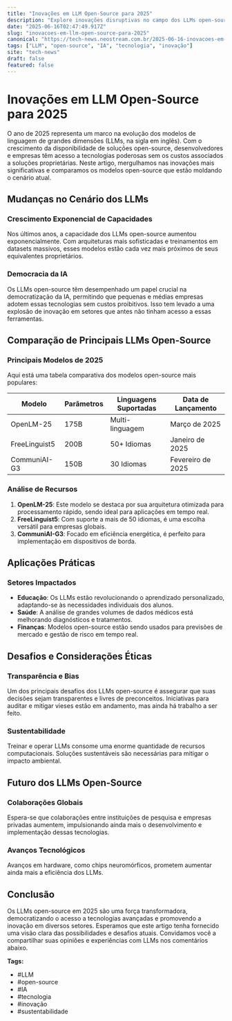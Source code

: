 ```yaml
---
title: "Inovações em LLM Open-Source para 2025"
description: "Explore inovações disruptivas no campo dos LLMs open-source em 2025, comparando suas capacidades e aplicações reais."
date: "2025-06-16T02:47:49.917Z"
slug: "inovacoes-em-llm-open-source-para-2025"
canonical: "https://tech-news.neostream.com.br/2025-06-16-inovacoes-em-llm-open-source-para-2025"
tags: ["LLM", "open-source", "IA", "tecnologia", "inovação"]
site: "tech-news"
draft: false
featured: false
---
```


# Inovações em LLM Open-Source para 2025

O ano de 2025 representa um marco na evolução dos modelos de linguagem de grandes dimensões (LLMs, na sigla em inglês). Com o crescimento da disponibilidade de soluções open-source, desenvolvedores e empresas têm acesso a tecnologias poderosas sem os custos associados a soluções proprietárias. Neste artigo, mergulhamos nas inovações mais significativas e comparamos os modelos open-source que estão moldando o cenário atual.

## Mudanças no Cenário dos LLMs

### Crescimento Exponencial de Capacidades

Nos últimos anos, a capacidade dos LLMs open-source aumentou exponencialmente. Com arquiteturas mais sofisticadas e treinamentos em datasets massivos, esses modelos estão cada vez mais próximos de seus equivalentes proprietários.

### Democracia da IA

Os LLMs open-source têm desempenhado um papel crucial na democratização da IA, permitindo que pequenas e médias empresas adotem essas tecnologias sem custos proibitivos. Isso tem levado a uma explosão de inovação em setores que antes não tinham acesso a essas ferramentas.

## Comparação de Principais LLMs Open-Source

### Principais Modelos de 2025

Aqui está uma tabela comparativa dos modelos open-source mais populares:

| Modelo        | Parâmetros | Linguagens Suportadas | Data de Lançamento |
|---------------|------------|------------------------|--------------------|
| OpenLM-25     | 175B       | Multi-linguagem        | Março de 2025      |
| FreeLinguist5 | 200B       | 50+ Idiomas            | Janeiro de 2025    |
| CommuniAI-G3  | 150B       | 30 Idiomas             | Fevereiro de 2025  |

### Análise de Recursos

1. **OpenLM-25**: Este modelo se destaca por sua arquitetura otimizada para processamento rápido, sendo ideal para aplicações em tempo real.
2. **FreeLinguist5**: Com suporte a mais de 50 idiomas, é uma escolha versátil para empresas globais.
3. **CommuniAI-G3**: Focado em eficiência energética, é perfeito para implementação em dispositivos de borda.

## Aplicações Práticas

### Setores Impactados

- **Educação**: Os LLMs estão revolucionando o aprendizado personalizado, adaptando-se às necessidades individuais dos alunos.
- **Saúde**: A análise de grandes volumes de dados médicos está melhorando diagnósticos e tratamentos.
- **Finanças**: Modelos open-source estão sendo usados para previsões de mercado e gestão de risco em tempo real.

## Desafios e Considerações Éticas

### Transparência e Bias

Um dos principais desafios dos LLMs open-source é assegurar que suas decisões sejam transparentes e livres de preconceitos. Iniciativas para auditar e mitigar vieses estão em andamento, mas ainda há trabalho a ser feito.

### Sustentabilidade

Treinar e operar LLMs consome uma enorme quantidade de recursos computacionais. Soluções sustentáveis são necessárias para mitigar o impacto ambiental.

## Futuro dos LLMs Open-Source

### Colaborações Globais

Espera-se que colaborações entre instituições de pesquisa e empresas privadas aumentem, impulsionando ainda mais o desenvolvimento e implementação dessas tecnologias.

### Avanços Tecnológicos

Avanços em hardware, como chips neuromórficos, prometem aumentar ainda mais a eficiência dos LLMs.

## Conclusão

Os LLMs open-source em 2025 são uma força transformadora, democratizando o acesso a tecnologias avançadas e promovendo a inovação em diversos setores. Esperamos que este artigo tenha fornecido uma visão clara das possibilidades e desafios atuais. Convidamos você a compartilhar suas opiniões e experiências com LLMs nos comentários abaixo.

**Tags:**
- #LLM
- #open-source
- #IA
- #tecnologia
- #inovação
- #sustentabilidade
